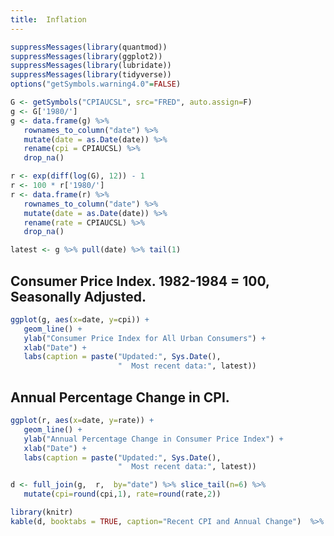 ```yaml
---
title:  Inflation
---
```



```r
suppressMessages(library(quantmod))
suppressMessages(library(ggplot2))
suppressMessages(library(lubridate))
suppressMessages(library(tidyverse))
options("getSymbols.warning4.0"=FALSE)

G <- getSymbols("CPIAUCSL", src="FRED", auto.assign=F)
g <- G['1980/']
g <- data.frame(g) %>%
   rownames_to_column("date") %>%
   mutate(date = as.Date(date)) %>%
   rename(cpi = CPIAUCSL) %>%
   drop_na()

r <- exp(diff(log(G), 12)) - 1
r <- 100 * r['1980/']
r <- data.frame(r) %>%
   rownames_to_column("date") %>%
   mutate(date = as.Date(date)) %>%
   rename(rate = CPIAUCSL) %>%
   drop_na()

latest <- g %>% pull(date) %>% tail(1)
```

## Consumer Price Index. 1982-1984 = 100, Seasonally Adjusted.

```r
ggplot(g, aes(x=date, y=cpi)) +
   geom_line() +
   ylab("Consumer Price Index for All Urban Consumers") +
   xlab("Date") +
   labs(caption = paste("Updated:", Sys.Date(), 
                        "  Most recent data:", latest))
```

## Annual Percentage Change in CPI.

```r
ggplot(r, aes(x=date, y=rate)) +
   geom_line() +
   ylab("Annual Percentage Change in Consumer Price Index") +
   xlab("Date") +
   labs(caption = paste("Updated:", Sys.Date(), 
                        "  Most recent data:", latest))
```

```r
d <- full_join(g,  r,  by="date") %>% slice_tail(n=6) %>% 
   mutate(cpi=round(cpi,1), rate=round(rate,2))
```

```r
library(knitr)
kable(d, booktabs = TRUE, caption="Recent CPI and Annual Change")  %>% kable_styling(full_width = F)
```
